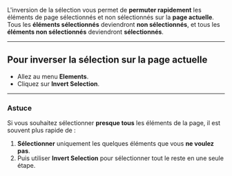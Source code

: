 L'inversion de la sélection vous permet de **permuter rapidement** les éléments de page sélectionnés et non sélectionnés sur la **page actuelle**.\
Tous les **éléments sélectionnés** deviendront **non sélectionnés**, et tous les **éléments non sélectionnés** deviendront **sélectionnés**.

***

## Pour inverser la sélection sur la page actuelle

* Allez au menu **Elements**.
* Cliquez sur **Invert Selection**.

***

### Astuce

Si vous souhaitez sélectionner **presque tous** les éléments de la page, il est souvent plus rapide de :

1. **Sélectionner** uniquement les quelques éléments que vous **ne voulez pas**.
2. Puis utiliser **Invert Selection** pour sélectionner tout le reste en une seule étape.
